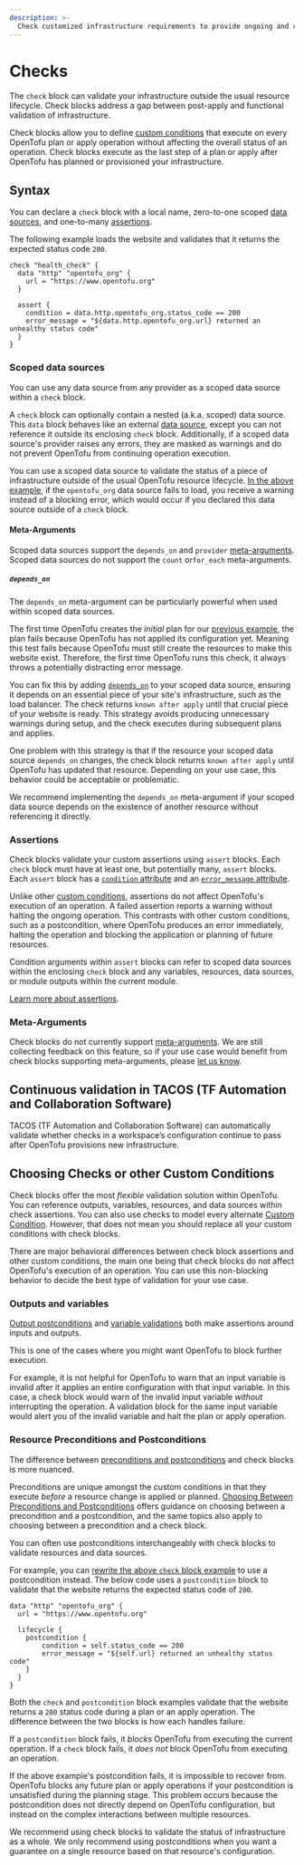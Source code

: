 ```yaml
---
description: >-
  Check customized infrastructure requirements to provide ongoing and continuous verification.
---
```


# Checks

The `check` block can validate your infrastructure outside the usual resource lifecycle. Check blocks address a gap between post-apply and functional validation of infrastructure.

Check blocks allow you to define [custom conditions](../../language/expressions/custom-conditions.mdx) that execute on every OpenTofu plan or apply operation without affecting the overall status of an operation. Check blocks execute as the last step of a plan or apply after OpenTofu has planned or provisioned your infrastructure.

## Syntax

You can declare a `check` block with a local name, zero-to-one scoped [data sources](#scoped-data-sources), and one-to-many [assertions](#assertions).

The following example loads the website and validates that it returns the expected status code `200`.

```hcl
check "health_check" {
  data "http" "opentofu_org" {
    url = "https://www.opentofu.org"
  }

  assert {
    condition = data.http.opentofu_org.status_code == 200
    error_message = "${data.http.opentofu_org.url} returned an unhealthy status code"
  }
}
```

### Scoped data sources

You can use any data source from any provider as a scoped data source within a `check` block.

A `check` block can optionally contain a nested (a.k.a. scoped) data source. This `data` block behaves like an external [data source](../../language/data-sources/index.mdx), except you can not reference it outside its enclosing `check` block. Additionally, if a scoped data source's provider raises any errors, they are masked as warnings and do not prevent OpenTofu from continuing operation execution.

You can use a scoped data source to validate the status of a piece of infrastructure outside of the usual OpenTofu resource lifecycle. [In the above example](#syntax), if the `opentofu_org` data source fails to load, you receive a warning instead of a blocking error, which would occur if you declared this data source outside of a `check` block.

#### Meta-Arguments

Scoped data sources support the `depends_on` and `provider` [meta-arguments](../../language/resources/syntax.mdx#meta-arguments). Scoped data sources do not support the `count` or`for_each` meta-arguments.

##### `depends_on`

The `depends_on` meta-argument can be particularly powerful when used within scoped data sources.

The first time OpenTofu creates the _initial_ plan for our [previous example](#syntax), the plan fails because OpenTofu has not applied its configuration yet. Meaning this test fails because OpenTofu must still create the resources to make this website exist. Therefore, the first time OpenTofu runs this check, it always throws a potentially distracting error message.

You can fix this by adding [`depends_on`](../../language/meta-arguments/depends_on.mdx) to your scoped data source, ensuring it depends on an essential piece of your site's infrastructure, such as the load balancer. The check returns  `known after apply` until that crucial piece of your website is ready. This strategy avoids producing unnecessary warnings during setup, and the check executes during subsequent plans and applies.

One problem with this strategy is that if the resource your scoped data source `depends_on` changes, the check block returns `known after apply` until OpenTofu has updated that resource. Depending on your use case, this behavior could be acceptable or problematic.

We recommend implementing the `depends_on` meta-argument if your scoped data source depends on the existence of another resource without referencing it directly.

### Assertions

Check blocks validate your custom assertions using `assert` blocks. Each `check` block must have at least one, but potentially many, `assert` blocks. Each `assert` block has a [`condition` attribute](../../language/expressions/custom-conditions.mdx#condition-expressions) and an [`error_message` attribute](../../language/expressions/custom-conditions.mdx#error-messages).

Unlike other [custom conditions](../../language/expressions/custom-conditions.mdx), assertions do not affect OpenTofu's execution of an operation. A failed assertion reports a warning without halting the ongoing operation. This contrasts with other custom conditions, such as a postcondition, where OpenTofu produces an error immediately, halting the operation and blocking the application or planning of future resources.

Condition arguments within `assert` blocks can refer to scoped data sources within the enclosing `check` block and any variables, resources, data sources, or module outputs within the current module.

[Learn more about assertions](../../language/expressions/custom-conditions.mdx#checks-with-assertions).

### Meta-Arguments

Check blocks do not currently support [meta-arguments](../../language/resources/syntax.mdx#meta-arguments). We are still collecting feedback on this feature, so if your use case would benefit from check blocks supporting meta-arguments, please [let us know](https://github.com/opentofu/opentofu/issues/new/choose).

## Continuous validation in TACOS (TF Automation and Collaboration Software)

TACOS (TF Automation and Collaboration Software) can automatically validate whether checks in a workspace’s configuration continue to pass after OpenTofu provisions new infrastructure.

## Choosing Checks or other Custom Conditions

Check blocks offer the most _flexible_ validation solution within OpenTofu. You can reference outputs, variables, resources, and data sources within check assertions. You can also use checks to model every alternate [Custom Condition](../../language/expressions/custom-conditions.mdx). However, that does not mean you should replace all your custom conditions with check blocks.

There are major behavioral differences between check block assertions and other custom conditions, the main one being that check blocks do _not_ affect OpenTofu's execution of an operation. You can use this non-blocking behavior to decide the best type of validation for your use case.

### Outputs and variables

[Output postconditions](../../language/expressions/custom-conditions.mdx#outputs) and [variable validations](../../language/expressions/custom-conditions.mdx#input-variable-validation) both make assertions around inputs and outputs.

This is one of the cases where you might want OpenTofu to block further execution.

For example, it is not helpful for OpenTofu to warn that an input variable is invalid after it applies an entire configuration with that input variable. In this case, a check block would warn of the invalid input variable _without_ interrupting the operation. A validation block for the same input variable would alert you of the invalid variable and halt the plan or apply operation.

### Resource Preconditions and Postconditions

The difference between [preconditions and postconditions](../../language/expressions/custom-conditions.mdx#preconditions-and-postconditions) and check blocks is more nuanced.

Preconditions are unique amongst the custom conditions in that they execute _before_ a resource change is applied or planned. [Choosing Between Preconditions and Postconditions](../../language/expressions/custom-conditions.mdx#choosing-between-preconditions-and-postconditions) offers guidance on choosing between a precondition and a postcondition, and the same topics also apply to choosing between a precondition and a check block.

You can often use postconditions interchangeably with check blocks to validate resources and data sources.

For example, you can [rewrite the above `check` block example](#syntax) to use a postcondition instead. The below code uses a `postcondition` block to validate that the website returns the expected status code of `200`.

```hcl
data "http" "opentofu_org" {
  url = "https://www.opentofu.org"

  lifecycle {
    postcondition {
        condition = self.status_code == 200
        error_message = "${self.url} returned an unhealthy status code"
    }
  }
}
```

Both the `check` and `postcondition` block examples validate that the website returns a `200` status code during a plan or an apply operation. The difference between the two blocks is how each handles failure.

If a `postcondition` block fails, it _blocks_ OpenTofu from executing the current operation. If a `check` block fails, it _does not_ block OpenTofu from executing an operation.

If the above example's postcondition fails, it is impossible to recover from. OpenTofu blocks any future plan or apply operations if your postcondition is unsatisfied during the planning stage. This problem occurs because the postcondition does not directly depend on OpenTofu configuration, but instead on the complex interactions between multiple resources.

We recommend using check blocks to validate the status of infrastructure as a whole. We only recommend using postconditions when you want a guarantee on a single resource based on that resource's configuration.
